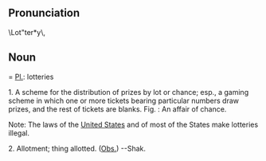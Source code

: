 == Pronunciation ==

\Lot"ter*y\,

== Noun ===
[[Pl.]]: lotteries

1. A scheme for the distribution of prizes by lot or chance; esp., a gaming scheme in which one or more tickets bearing particular numbers draw prizes, and the rest of tickets are blanks. Fig. : An affair of chance.

Note: The laws of the [[United States]] and of most of the States make lotteries illegal.

2. Allotment; thing allotted. ([[Obs.]]) --Shak.